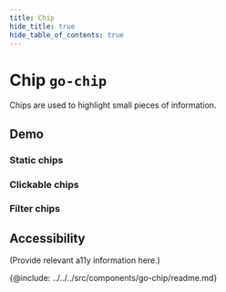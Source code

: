 ```yaml
---
title: Chip
hide_title: true
hide_table_of_contents: true
---
```



# Chip <span className="text-size-0">`go-chip`</span>

<!-- Description -->

<div className="text-size-1">Chips are used to highlight small pieces of information.</div>

## Demo

### Static chips

<Demo code={demoSource} />

### Clickable chips

<Demo code={clickableSource} />

### Filter chips

###

## Accessibility

(Provide relevant a11y information here.)

<!-- API -->

{@include: ../../../src/components/go-chip/readme.md}
